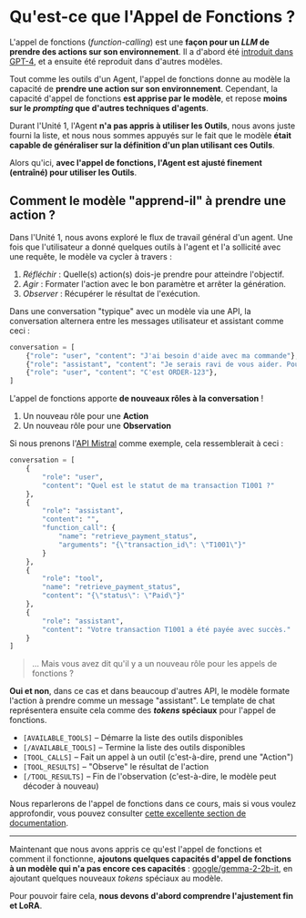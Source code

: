 # Qu'est-ce que l'Appel de Fonctions ?

L'appel de fonctions (*function-calling*) est une **façon pour un *LLM* de prendre des actions sur son environnement**. Il a d'abord été [introduit dans GPT-4](https://openai.com/index/function-calling-and-other-api-updates/), et a ensuite été reproduit dans d'autres modèles.

Tout comme les outils d'un Agent, l'appel de fonctions donne au modèle la capacité de **prendre une action sur son environnement**. Cependant, la capacité d'appel de fonctions **est apprise par le modèle**, et repose **moins sur le *prompting* que d'autres techniques d'agents**.

Durant l'Unité 1, l'Agent **n'a pas appris à utiliser les Outils**, nous avons juste fourni la liste, et nous nous sommes appuyés sur le fait que le modèle **était capable de généraliser sur la définition d'un plan utilisant ces Outils**. 

Alors qu'ici, **avec l'appel de fonctions, l'Agent est ajusté finement (entraîné) pour utiliser les Outils**.

## Comment le modèle "apprend-il" à prendre une action ?

Dans l'Unité 1, nous avons exploré le flux de travail général d'un agent. Une fois que l'utilisateur a donné quelques outils à l'agent et l'a sollicité avec une requête, le modèle va cycler à travers :

1. *Réfléchir* : Quelle(s) action(s) dois-je prendre pour atteindre l'objectif.
2. *Agir* : Formater l'action avec le bon paramètre et arrêter la génération.
3. *Observer* : Récupérer le résultat de l'exécution.

Dans une conversation "typique" avec un modèle via une API, la conversation alternera entre les messages utilisateur et assistant comme ceci :

```python
conversation = [
    {"role": "user", "content": "J'ai besoin d'aide avec ma commande"},
    {"role": "assistant", "content": "Je serais ravi de vous aider. Pourriez-vous fournir votre numéro de commande ?"},
    {"role": "user", "content": "C'est ORDER-123"},
]
```

L'appel de fonctions apporte **de nouveaux rôles à la conversation** ! 

1. Un nouveau rôle pour une **Action** 
2. Un nouveau rôle pour une **Observation** 

Si nous prenons l'[API Mistral](https://docs.mistral.ai/capabilities/function_calling/) comme exemple, cela ressemblerait à ceci :

```python
conversation = [
    {
        "role": "user",
        "content": "Quel est le statut de ma transaction T1001 ?"
    },
    {
        "role": "assistant",
        "content": "",
        "function_call": {
            "name": "retrieve_payment_status",
            "arguments": "{\"transaction_id\": \"T1001\"}"
        }
    },
    {
        "role": "tool",
        "name": "retrieve_payment_status",
        "content": "{\"status\": \"Paid\"}"
    },
    {
        "role": "assistant",
        "content": "Votre transaction T1001 a été payée avec succès."
    }
]
```

> ... Mais vous avez dit qu'il y a un nouveau rôle pour les appels de fonctions ?

**Oui et non**, dans ce cas et dans beaucoup d'autres API, le modèle formate l'action à prendre comme un message "assistant". Le template de chat représentera ensuite cela comme des ***tokens* spéciaux** pour l'appel de fonctions.

- `[AVAILABLE_TOOLS]` – Démarre la liste des outils disponibles  
- `[/AVAILABLE_TOOLS]` – Termine la liste des outils disponibles  
- `[TOOL_CALLS]` – Fait un appel à un outil (c'est-à-dire, prend une "Action")  
- `[TOOL_RESULTS]` – "Observe" le résultat de l'action  
- `[/TOOL_RESULTS]` – Fin de l'observation (c'est-à-dire, le modèle peut décoder à nouveau)

Nous reparlerons de l'appel de fonctions dans ce cours, mais si vous voulez approfondir, vous pouvez consulter [cette excellente section de documentation](https://docs.mistral.ai/capabilities/function_calling/).

---
Maintenant que nous avons appris ce qu'est l'appel de fonctions et comment il fonctionne, **ajoutons quelques capacités d'appel de fonctions à un modèle qui n'a pas encore ces capacités** : [google/gemma-2-2b-it](https://huggingface.co/google/gemma-2-2b-it), en ajoutant quelques nouveaux *tokens* spéciaux au modèle.

Pour pouvoir faire cela, **nous devons d'abord comprendre l'ajustement fin et LoRA**.
